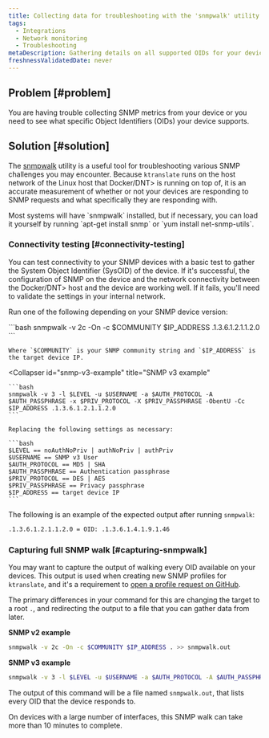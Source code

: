 ```yaml
---
title: Collecting data for troubleshooting with the 'snmpwalk' utility
tags:
  - Integrations
  - Network monitoring
  - Troubleshooting
metaDescription: Gathering details on all supported OIDs for your device using the 'snmpwalk' utility.
freshnessValidatedDate: never
---
```


## Problem [#problem]

You are having trouble collecting SNMP metrics from your device or you need to see what specific Object Identifiers (OIDs) your device supports.

## Solution [#solution]

The [snmpwalk](https://helpmanual.io/help/snmpwalk/) utility is a useful tool for troubleshooting various SNMP challenges you may encounter. Because `ktranslate` runs on the host network of the Linux host that <DNT>Docker/DNT> is running on top of, it is an accurate measurement of whether or not your devices are responding to SNMP requests and what specifically they are responding with.

<Callout variant="tip">
  Most systems will have `snmpwalk` installed, but if necessary, you can load it yourself by running `apt-get install snmp` or `yum install net-snmp-utils`.
</Callout>

### Connectivity testing [#connectivity-testing]

You can test connectivity to your SNMP devices with a basic test to gather the System Object Identifier (SysOID) of the device. If it's successful, the configuration of SNMP on the device and the network connectivity between the <DNT>Docker/DNT> host and the device are working well. If it fails, you'll need to validate the settings in your internal network.

Run one of the following depending on your SNMP device version:

<CollapserGroup>
  <Collapser
    id="snmp-v2c-example"
    title="SNMP v2c example"
  >
    ```bash
    snmpwalk -v 2c -On -c $COMMUNITY $IP_ADDRESS .1.3.6.1.2.1.1.2.0
    ```

    Where `$COMMUNITY` is your SNMP community string and `$IP_ADDRESS` is the target device IP.
  </Collapser>

  <Collapser
    id="snmp-v3-example"
    title="SNMP v3 example"
  >
    ```bash
    snmpwalk -v 3 -l $LEVEL -u $USERNAME -a $AUTH_PROTOCOL -A $AUTH_PASSPHRASE -x $PRIV_PROTOCOL -X $PRIV_PASSPHRASE -ObentU -Cc $IP_ADDRESS .1.3.6.1.2.1.1.2.0
    ```

    Replacing the following settings as necessary:

    ```bash
    $LEVEL == noAuthNoPriv | authNoPriv | authPriv
    $USERNAME == SNMP v3 User
    $AUTH_PROTOCOL == MD5 | SHA
    $AUTH_PASSPHRASE == Authentication passphrase
    $PRIV_PROTOCOL == DES | AES
    $PRIV_PASSPHRASE == Privacy passphrase
    $IP_ADDRESS == target device IP
    ```
  </Collapser>
</CollapserGroup>

The following is an example of the expected output after running `snmpwalk`:

```bash
.1.3.6.1.2.1.1.2.0 = OID: .1.3.6.1.4.1.9.1.46
```

### Capturing full SNMP walk [#capturing-snmpwalk]

You may want to capture the output of walking every OID available on your devices. This output is used when creating new SNMP profiles for `ktranslate`, and it's a requirement to [open a profile request on GitHub](https://github.com/kentik/snmp-profiles/issues/new/choose).

The primary differences in your command for this are changing the target to a root `.`, and redirecting the output to a file that you can gather data from later.

<DNT>**SNMP v2 example**</DNT>

```bash
snmpwalk -v 2c -On -c $COMMUNITY $IP_ADDRESS . >> snmpwalk.out
```

<DNT>**SNMP v3 example**</DNT>

```bash
snmpwalk -v 3 -l $LEVEL -u $USERNAME -a $AUTH_PROTOCOL -A $AUTH_PASSPHRASE -x $PRIV_PROTOCOL -X $PRIV_PASSPHRASE -ObentU -Cc $IP_ADDRESS . >> snmpwalk.out
```

The output of this command will be a file named `snmpwalk.out`, that lists every OID that the device responds to.

<Callout variant="tip">
  On devices with a large number of interfaces, this SNMP walk can take more than 10 minutes to complete.
</Callout>
